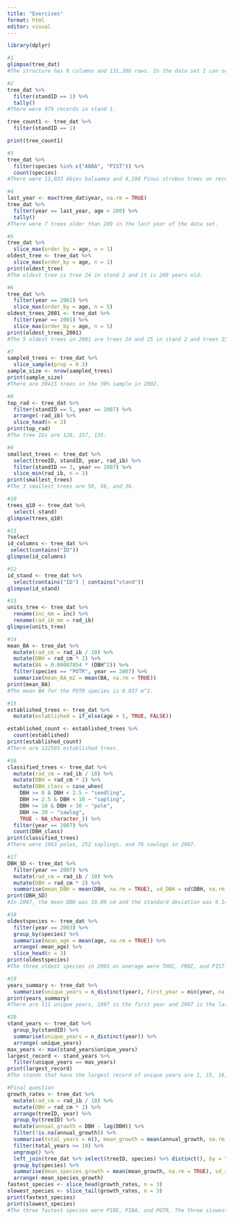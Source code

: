 ```yaml
---
title: "Exercises"
format: html
editor: visual
---
```

```r
library(dplyr)
```


```r
#1
glimpse(tree_dat)
#The structure has 8 columns and 131,386 rows. In the data set I can see tree 1's measurements through 1967.
```
```r
#2
tree_dat %>%
  filter(standID == 1) %>%
  tally()
#There were 979 records in stand 1.
```
```r
tree_count1 <- tree_dat %>%
  filter(standID == 1)

print(tree_count1)
```
```r
#3
tree_dat %>%
  filter(species %in% c("ABBA", "PIST")) %>%
  count(species)
#There were 13,033 Abies balsamea and 4,188 Pinus strobus trees on record.
```
```r
#4
last_year <- max(tree_dat$year, na.rm = TRUE)
tree_dat %>%
  filter(year == last_year, age > 200) %>%
  tally()
#There were 7 trees older than 200 in the last year of the data set.
```
```r
#5
tree_dat %>%
  slice_max(order_by = age, n = 1)
oldest_tree <- tree_dat %>%
  slice_max(order_by = age, n = 1)
print(oldest_tree)
#The oldest tree is tree 24 in stand 2 and it is 269 years old.
```
```r
#6
tree_dat %>%
  filter(year == 2001) %>%
  slice_max(order_by = age, n = 5)
oldest_trees_2001 <- tree_dat %>%
  filter(year == 2001) %>%
  slice_max(order_by = age, n = 5)
print(oldest_trees_2001)
#The 5 oldest trees in 2001 are trees 24 and 25 in stand 2 and trees 1595 and 1598 in stand 24 and tree 1712 in stand 26.
```
```r
#7
sampled_trees <- tree_dat %>%
  slice_sample(prop = 0.3)
sample_size <- nrow(sampled_trees)
print(sample_size)
#There are 39415 trees in the 30% sample in 2002.
```

```r
#8
top_rad <- tree_dat %>%
  filter(standID == 5, year == 2007) %>%
  arrange(-rad_ib) %>%
  slice_head(n = 3)
print(top_rad)
#The tree IDs are 128, 157, 135.
```

```r
#9
smallest_trees <- tree_dat %>%
  select(treeID, standID, year, rad_ib) %>%
  filter(standID == 3, year == 2007) %>%
  slice_min(rad_ib, n = 3)
print(smallest_trees)
#The 3 smallest trees are 50, 56, and 36.
```
```r
#10
trees_q10 <- tree_dat %>%
  select(-stand)
glimpse(trees_q10)
```
```r
#11
?select
id_columns <- tree_dat %>%
 select(contains("ID")) 
glimpse(id_columns)
```
```r
#12
id_stand <- tree_dat %>%
  select(contains("ID") | contains("stand"))
glimpse(id_stand)
```
```r
#13
units_tree <- tree_dat %>%
  rename(inc_mm = inc) %>%
  rename(rad_ib_mm = rad_ib)
glimpse(units_tree)
```
```r
#14
mean_BA <- tree_dat %>%
  mutate(rad_cm = rad_ib / 10) %>%
  mutate(DBH = rad_cm * 2) %>%
  mutate(BA = 0.00007854 * (DBH^2)) %>%
  filter(species == "POTR", year == 2007) %>%
  summarise(mean_BA_m2 = mean(BA, na.rm = TRUE))
print(mean_BA)
#The mean BA for the POTR species is 0.037 m^2.
```
```r
#15
established_trees <- tree_dat %>%
  mutate(established = if_else(age > 5, TRUE, FALSE))  

established_count <- established_trees %>%
  count(established)
print(established_count)
#There are 122503 established trees.
```
```r
#16
classified_trees <- tree_dat %>%
  mutate(rad_cm = rad_ib / 10) %>%
  mutate(DBH = rad_cm * 2) %>%
  mutate(DBH_class = case_when(
    DBH >= 0 & DBH < 2.5 ~ "seedling",
    DBH >= 2.5 & DBH < 10 ~ "sapling",
    DBH >= 10 & DBH < 30 ~ "pole",
    DBH >= 30 ~ "sawlog",
    TRUE ~ NA_character_)) %>%
  filter(year == 2007) %>%
  count(DBH_class)
print(classified_trees)
#There were 1963 poles, 252 saplings, and 76 sawlogs in 2007.
```
```r
#17
DBH_SD <- tree_dat %>%
  filter(year == 2007) %>%
  mutate(rad_cm = rad_ib / 10) %>%
  mutate(DBH = rad_cm * 2) %>%
  summarise(mean_DBH = mean(DBH, na.rm = TRUE), sd_DBH = sd(DBH, na.rm = TRUE))
print(DBH_SD)
#In 2007, the mean DBH was 16.09 cm and the standard deviation was 6.14 cm.
```
```r
#18
oldestspecies <- tree_dat %>%
  filter(year == 2003) %>%
  group_by(species) %>%
  summarise(mean_age = mean(age, na.rm = TRUE)) %>%
  arrange(-mean_age) %>%
  slice_head(n = 3) 
print(oldestspecies)
#The three oldest species in 2003 on average were THOC, FRNI, and PIST.
```
```r
#19
years_summary <- tree_dat %>%
  summarise(unique_years = n_distinct(year), first_year = min(year, na.rm = TRUE), last_years = max(year, na.rm = TRUE))
print(years_summary)
#There are 111 unique years, 1897 is the first year and 2007 is the last year.
```
```r
#20
stand_years <- tree_dat %>%
  group_by(standID) %>%
  summarise(unique_years = n_distinct(year)) %>%
  arrange(-unique_years)
max_years <- max(stand_years$unique_years)
largest_record <- stand_years %>%
  filter(unique_years == max_years)
print(largest_record)
#The stands that have the largest record of unique years are 1, 15, 16, 17, and 24.
```
```r
#Final question
growth_rates <- tree_dat %>%
  mutate(rad_cm = rad_ib / 10) %>%
  mutate(DBH = rad_cm * 2) %>%
  arrange(treeID, year) %>%
  group_by(treeID) %>%
  mutate(annual_growth = DBH - lag(DBH)) %>%
  filter(!is.na(annual_growth)) %>%
  summarise(total_years = n(), mean_growth = mean(annual_growth, na.rm = TRUE)) %>%
  filter(total_years >= 10) %>%
  ungroup() %>%
  left_join(tree_dat %>% select(treeID, species) %>% distinct(), by = "treeID") %>%
  group_by(species) %>%
  summarise(mean_species_growth = mean(mean_growth, na.rm = TRUE), sd_species_growth = sd(mean_growth, na.rm = TRUE)) %>%
  arrange(-mean_species_growth)
fastest_species <- slice_head(growth_rates, n = 3)
slowest_species <- slice_tail(growth_rates, n = 3)
print(fastest_species)
print(slowest_species)
#The three fastest species were PIRE, PIBA, and POTR. The three slowest species were QURU, LALA, and THOC.
```

